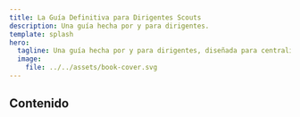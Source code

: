 ```yaml
---
title: La Guía Definitiva para Dirigentes Scouts
description: Una guía hecha por y para dirigentes.
template: splash
hero:
  tagline: Una guía hecha por y para dirigentes, diseñada para centralizar y organizar los recursos de los scouts, creando un espacio donde la experiencia y el conocimiento estén al alcance de todos.
  image:
    file: ../../assets/book-cover.svg
---
```



## Contenido

<CardGrid stagger>
  <LinkCard
    title="Libro: Guía para dirigentes de la Rama Scout"
    href="/intro/portada"
    description="Una adaptación digital del libro original Guía para dirigentes de la Rama Scout de las oficinas Scouts Interamericana, Europea y Mundial."
  />
</CardGrid>

